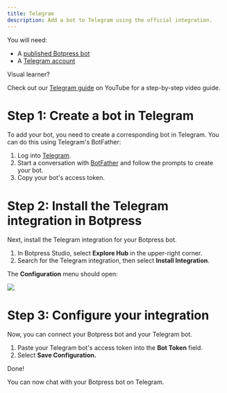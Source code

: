 ```yaml
---
title: Telegram
description: Add a bot to Telegram using the official integration.
---
```



<Info>
You will need:

* A [published Botpress bot](/guides/getting-started)
* A [Telegram account](https://web.telegram.org/a/)
</Info>

<Tip>
Visual learner?

Check out our [Telegram guide](https://www.youtube.com/watch?v=w0-UGm4mu74) on YouTube for a step-by-step video guide.
</Tip>

# Step 1: Create a bot in Telegram

To add your bot, you need to create a corresponding bot in Telegram. You can do this using Telegram's BotFather:

1. Log into [Telegram](https://web.telegram.org/a/).
2. Start a conversation with [BotFather](https://telegram.me/BotFather) and follow the prompts to create your bot.
3. Copy your bot's access token.

# Step 2: Install the Telegram integration in Botpress

Next, install the Telegram integration for your Botpress bot.

1. In Botpress Studio, select **Explore Hub** in the upper-right corner.
2. Search for the Telegram integration, then select **Install Integration**.

The **Configuration** menu should open:

<img src="./telegram-configuration.png" />

# Step 3: Configure your integration

Now, you can connect your Botpress bot and your Telegram bot.

1. Paste your Telegram bot's access token into the **Bot Token** field.
2. Select **Save Configuration.**

<Check>
Done!

You can now chat with your Botpress bot on Telegram.
</Check>
